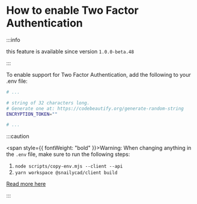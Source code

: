 
# How to enable Two Factor Authentication

:::info

this feature is available since version `1.0.0-beta.48`

:::

To enable support for Two Factor Authentication, add the following to your .env file:

```bash
# ...

# string of 32 characters long.
# Generate one at: https://codebeautify.org/generate-random-string
ENCRYPTION_TOKEN=""

# ...
```

:::caution

<span style={{ fontWeight: "bold" }}>Warning:</span> When changing anything in the `.env` file, make
sure to run the following steps:

1. `node scripts/copy-env.mjs --client --api`
2. `yarn workspace @snailycad/client build`

[Read more here](/docs/guides/how-to-properly-update-env)

:::
